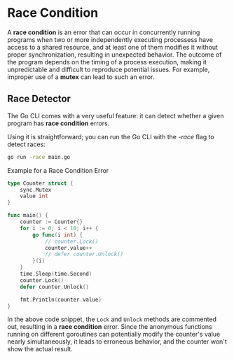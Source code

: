 # Race Condition

A **race condition** is an error that can occur in concurrently running programs when two or more independently executing processess have access to a shared resource, and at least one of them modifies it without proper synchronization, resulting in unexpected behavior. The outcome of the program depends on the timing of a process execution, making it unpredictable and difficult to reproduce potential issues. For example, improper use of a **mutex** can lead to such an error.

## Race Detector

The Go CLI comes with a very useful feature: it can detect whether a given program has **race condition** errors.

Using it is straightforward; you can run the Go CLI with the *-race* flag to detect races:

```bash copy
go run -race main.go
```

Example for a Race Condition Error

```go copy
type Counter struct {
	sync.Mutex
	value int
}

func main() {
	counter := Counter{}
	for i := 0; i < 10; i++ {
		go func(i int) {
			// counter.Lock()
			counter.value++
			// defer counter.Unlock()
		}(i)
	}
	time.Sleep(time.Second)
	counter.Lock()
	defer counter.Unlock()

	fmt.Println(counter.value)
}
```

In the above code snippet, the `Lock` and `Unlock` methods are commented out, resulting in a **race condition** error. Since the anonymous functions running on different goroutines can potentially modify the counter's value nearly simultaneously, it leads to erroneous behavior, and the counter won't show the actual result.